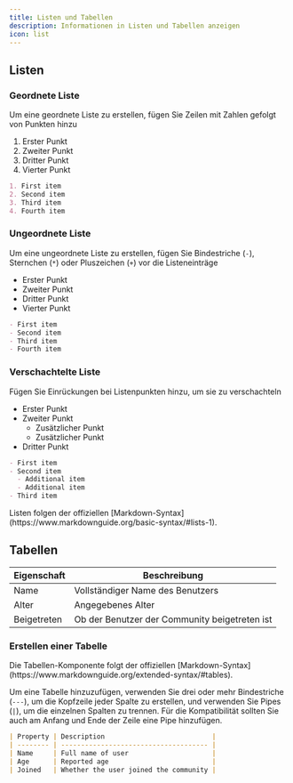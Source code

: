 ```yaml
---
title: Listen und Tabellen
description: Informationen in Listen und Tabellen anzeigen
icon: list
---
```


## Listen

### Geordnete Liste

Um eine geordnete Liste zu erstellen, fügen Sie Zeilen mit Zahlen gefolgt von Punkten hinzu

1. Erster Punkt
2. Zweiter Punkt
3. Dritter Punkt
4. Vierter Punkt

```md
1. First item
2. Second item
3. Third item
4. Fourth item
```

### Ungeordnete Liste

Um eine ungeordnete Liste zu erstellen, fügen Sie Bindestriche (`-`), Sternchen (`*`) oder Pluszeichen (`+`) vor die Listeneinträge

* Erster Punkt
* Zweiter Punkt
* Dritter Punkt
* Vierter Punkt

```md
- First item
- Second item
- Third item
- Fourth item
```

### Verschachtelte Liste

Fügen Sie Einrückungen bei Listenpunkten hinzu, um sie zu verschachteln

* Erster Punkt
* Zweiter Punkt
  * Zusätzlicher Punkt
  * Zusätzlicher Punkt
* Dritter Punkt

```md
- First item
- Second item
  - Additional item
  - Additional item
- Third item
```

<Tip>
  Listen folgen der offiziellen [Markdown-Syntax](https://www.markdownguide.org/basic-syntax/#lists-1).
</Tip>

## Tabellen

| Eigenschaft | Beschreibung                                  |
| ----------- | --------------------------------------------- |
| Name        | Vollständiger Name des Benutzers              |
| Alter       | Angegebenes Alter                             |
| Beigetreten | Ob der Benutzer der Community beigetreten ist |

### Erstellen einer Tabelle

<Tip>
  Die Tabellen-Komponente folgt der offiziellen [Markdown-Syntax](https://www.markdownguide.org/extended-syntax/#tables).
</Tip>

Um eine Tabelle hinzuzufügen, verwenden Sie drei oder mehr Bindestriche (`---`), um die Kopfzeile jeder Spalte zu erstellen, und verwenden Sie Pipes (`|`), um die einzelnen Spalten zu trennen. Für die Kompatibilität sollten Sie auch am Anfang und Ende der Zeile eine Pipe hinzufügen.

```md
| Property | Description                           |
| -------- | ------------------------------------- |
| Name     | Full name of user                     |
| Age      | Reported age                          |
| Joined   | Whether the user joined the community |
```
